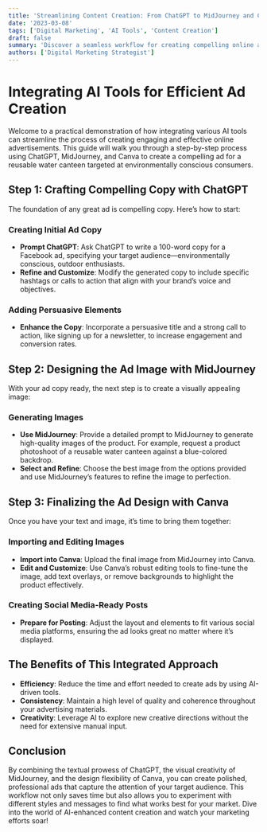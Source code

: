 ```yaml
---
title: 'Streamlining Content Creation: From ChatGPT to MidJourney and Canva'
date: '2023-03-08'
tags: ['Digital Marketing', 'AI Tools', 'Content Creation']
draft: false
summary: 'Discover a seamless workflow for creating compelling online ads using ChatGPT, MidJourney, and Canva, from writing copy to designing images.'
authors: ['Digital Marketing Strategist']
---
```


# Integrating AI Tools for Efficient Ad Creation

Welcome to a practical demonstration of how integrating various AI tools can streamline the process of creating engaging and effective online advertisements. This guide will walk you through a step-by-step process using ChatGPT, MidJourney, and Canva to create a compelling ad for a reusable water canteen targeted at environmentally conscious consumers.

## Step 1: Crafting Compelling Copy with ChatGPT

The foundation of any great ad is compelling copy. Here’s how to start:

### Creating Initial Ad Copy

- **Prompt ChatGPT**: Ask ChatGPT to write a 100-word copy for a Facebook ad, specifying your target audience—environmentally conscious, outdoor enthusiasts.
- **Refine and Customize**: Modify the generated copy to include specific hashtags or calls to action that align with your brand’s voice and objectives.

### Adding Persuasive Elements

- **Enhance the Copy**: Incorporate a persuasive title and a strong call to action, like signing up for a newsletter, to increase engagement and conversion rates.

## Step 2: Designing the Ad Image with MidJourney

With your ad copy ready, the next step is to create a visually appealing image:

### Generating Images

- **Use MidJourney**: Provide a detailed prompt to MidJourney to generate high-quality images of the product. For example, request a product photoshoot of a reusable water canteen against a blue-colored backdrop.
- **Select and Refine**: Choose the best image from the options provided and use MidJourney’s features to refine the image to perfection.

## Step 3: Finalizing the Ad Design with Canva

Once you have your text and image, it’s time to bring them together:

### Importing and Editing Images

- **Import into Canva**: Upload the final image from MidJourney into Canva.
- **Edit and Customize**: Use Canva’s robust editing tools to fine-tune the image, add text overlays, or remove backgrounds to highlight the product effectively.

### Creating Social Media-Ready Posts

- **Prepare for Posting**: Adjust the layout and elements to fit various social media platforms, ensuring the ad looks great no matter where it’s displayed.

## The Benefits of This Integrated Approach

- **Efficiency**: Reduce the time and effort needed to create ads by using AI-driven tools.
- **Consistency**: Maintain a high level of quality and coherence throughout your advertising materials.
- **Creativity**: Leverage AI to explore new creative directions without the need for extensive manual input.

## Conclusion

By combining the textual prowess of ChatGPT, the visual creativity of MidJourney, and the design flexibility of Canva, you can create polished, professional ads that capture the attention of your target audience. This workflow not only saves time but also allows you to experiment with different styles and messages to find what works best for your market. Dive into the world of AI-enhanced content creation and watch your marketing efforts soar!
